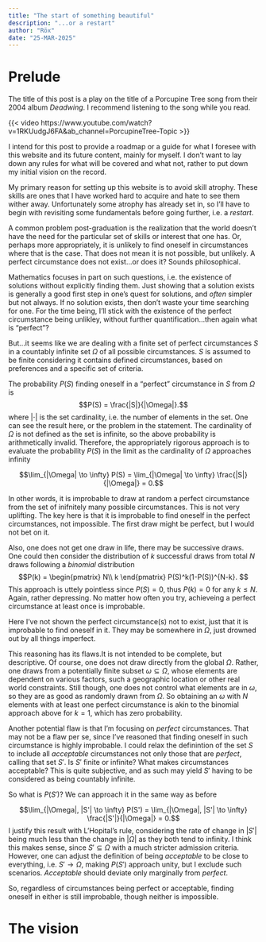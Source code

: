 ```yaml
---
title: "The start of something beautiful"
description: "...or a restart"
author: "Röx"
date: "25-MAR-2025"
---
```


# Prelude

The title of this post is a play on the title of a Porcupine Tree song from their 2004 album *Deadwing*. I recommend listening to the song while you read.

{{< video https://www.youtube.com/watch?v=1RKUudgJ6FA&ab_channel=PorcupineTree-Topic >}}

I intend for this post to provide a roadmap or a guide for what I foresee with this website and its future content, mainly for myself. I don't want to lay down any rules for what will be covered and what not, rather to put down my initial vision on the record.

My primary reason for setting up this website is to avoid skill atrophy. These skills are ones that I have worked hard to acquire and hate to see them wither away. Unfortunately some atrophy has already set in, so I'll have to begin with revisiting some fundamentals before going further, i.e. a *restart*.

A common problem post-graduation is the realization that the world doesn't have the need for the particular set of skills or interest that one has. Or, perhaps more appropriately, it is unlikely to find oneself in circumstances where that is the case. That does not mean it is not possible, but unlikely. A perfect circumstance does not exist...or does it? Sounds philosophical.

Mathematics focuses in part on such questions, i.e. the existence of solutions without explicitly finding them. Just showing that a solution exists is generally a good first step in one's quest for solutions, and *often* simpler but not always. If no solution exists, then don't waste your time searching for one. For the time being, I'll stick with the existence of the perfect circumstance being unlikley, without further quantification...then again what is "perfect"?

But...it seems like we are dealing with a finite set of perfect circumstances $S$ in a countably infinite set $\Omega$ of all possible circumstances. $S$ is assumed to be finite considering it contains defined circumstances, based on preferences and a specific set of criteria.

The probability $P(S)$ finding oneself in a "perfect" circumstance in $S$ from $\Omega$ is $$P(S) = \frac{|S|}{|\Omega|}.$$ where $|\cdot|$ is the set cardinality, i.e. the number of elements in the set. One can see the result here, or the problem in the statement. The cardinality of $\Omega$ is not defined as the set is infinite, so the above probability is arithmetically invalid. Therefore, the appropriately rigorous approach is to evaluate the probability $P(S)$ in the limit as the cardinality of $\Omega$ approaches infinity

$$\lim_{|\Omega| \to \infty} P(S) = \lim_{|\Omega| \to \infty} \frac{|S|}{|\Omega|} = 0.$$

In other words, it is improbable to draw at random a perfect circumstance from the set of inifnitely many possible circumstances. This is not very uplifting. The key here is that it is improbable to find oneself in the perfect circumstances, not impossible. The first draw might be perfect, but I would not bet on it.

Also, one does not get one draw in life, there may be successive draws. One could then consider the distribution of $k$ successful draws from total $N$ draws following a $binomial$ distribution $$P(k) = 
\begin{pmatrix}
N\\
k
\end{pmatrix}
P(S)^k(1-P(S))^{N-k}.
$$ This approach is uttely pointless since $P(S)=0$, thus $P(k)=0$ for any $k \leq N$. Again, rather depressing. No matter how often you try, achieveing a perfect circumstance at least once is improbable.

Here I've not shown the perfect circumstance(s) not to exist, just that it is improbable to find oneself in it. They may be somewhere in $\Omega$, just drowned out by all things imperfect.

This reasoning has its flaws.It is not intended to be complete, but descriptive. Of course, one does not draw directly from the global $\Omega$. Rather, one draws from a potentially finite subset $\omega \subseteq \Omega$, whose elements are dependent on various factors, such a geographic location or other real world constraints. Still though, one does not control what elements are in $\omega$, so they are as good as randomly drawn from $\Omega$. So obtaining an $\omega$ with $N$ elements with at least one perfect circumstance is akin to the binomial approach above for $k=1$, which has zero probability.

Another potential flaw is that I'm focusing on *perfect* circumstances. That may not be a flaw per se, since I've reasoned that finding oneself in such circumstance is highly improbable. I could relax the definintion of the set $S$ to include all *acceptable* circumstances not only those that are *perfect*, calling that set $S'$. Is $S'$ finite or infinite? What makes circumstances acceptable? This is quite subjective, and as such may yield $S'$ having to be considered as being countably infinite.

So what is $P(S')$? We can approach it in the same way as before

$$\lim_{|\Omega|, |S'| \to \infty} P(S') = \lim_{|\Omega|, |S'| \to \infty} \frac{|S'|}{|\Omega|} = 0.$$ I justify this result with L'Hopital's rule, considering the rate of change in $|S'|$ being much less than the change in $|\Omega|$ as they both tend to infinity. I think this makes sense, since $S' \subseteq \Omega$ with a much stricter admission criteria. However, one can adjust the definition of being *acceptable* to be close to everything, i.e. $S' \to \Omega$, making $P(S')$ approach unity, but I exclude such scenarios. *Acceptable* should deviate only marginally from *perfect*.

So, regardless of circumstances being perfect or acceptable, finding oneself in either is still improbable, though neither is impossible.

# The vision
